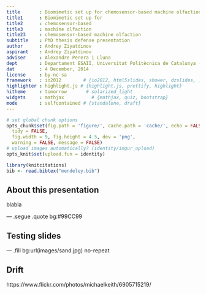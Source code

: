 ```yaml
---
title       : Biomimetic set up for chemosensor-based machine olfaction
title1      : Biomimetic set up for
title2      : chemosensor-based
title3      : machine olfaction
title23     : chemosensor-based machine olfaction
subtitle    : PhD thesis defense presentation
author      : Andrey Ziyatdinov
aspirant    : Andrey Ziyatdinov
adviser     : Alexandre Perera i Lluna
dept        : Departament ESAII, Universitat Politècnica de Catalunya (UPC)
dat         : 4 December, 2014
license     : by-nc-sa
framework   : io2012        # {io2012, html5slides, shower, dzslides, ...}
highlighter : highlight.js # {highlight.js, prettify, highlight}
hitheme     : tomorrow       # solarized_light
widgets     : mathjax          # {mathjax, quiz, bootstrap}
mode        : selfcontained # {standalone, draft}
---
```


```r
# set global chunk options
opts_chunk$set(fig.path = 'figure/', cache.path = 'cache/', echo = FALSE, cache = FALSE, 
  tidy = FALSE, 
  fig.width = 9, fig.height = 4.5, dev = 'png',
  warning = FALSE, message = FALSE)
# upload images automatically? (identity/imgur_upload)
opts_knit$set(upload.fun = identity)
```

```r
library(knitcitations)
bib <- read.bibtex("mendeley.bib")
```

## About this presentation

blabla

--- .segue .quote bg:#99CC99

## Testing slides

--- .fill bg:url(images/sand.jpg) no-repeat

## Drift

<footer class="source white">https://www.flickr.com/photos/michaelkeith/6905715219/</footer>

